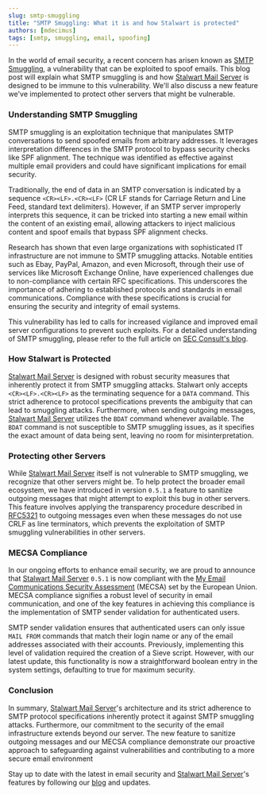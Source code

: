 ```yaml
---
slug: smtp-smuggling
title: "SMTP Smuggling: What it is and how Stalwart is protected"
authors: [mdecimus]
tags: [smtp, smuggling, email, spoofing]
---
```


In the world of email security, a recent concern has arisen known as [SMTP Smuggling](https://sec-consult.com/blog/detail/smtp-smuggling-spoofing-e-mails-worldwide/), a vulnerability that can be exploited to spoof emails. This blog post will explain what SMTP smuggling is and how [Stalwart Mail Server](https://github.com/stalwartlabs/mail-server) is designed to be immune to this vulnerability. We'll also discuss a new feature we've implemented to protect other servers that might be vulnerable.

### Understanding SMTP Smuggling

SMTP smuggling is an exploitation technique that manipulates SMTP conversations to send spoofed emails from arbitrary addresses. It leverages interpretation differences in the SMTP protocol to bypass security checks like SPF alignment. The technique was identified as effective against multiple email providers and could have significant implications for email security.

Traditionally, the end of data in an SMTP conversation is indicated by a sequence `<CR><LF>.<CR><LF>` (CR LF stands for Carriage Return and Line Feed, standard text delimiters). However, if an SMTP server improperly interprets this sequence, it can be tricked into starting a new email within the content of an existing email, allowing attackers to inject malicious content and spoof emails that bypass SPF alignment checks.

Research has shown that even large organizations with sophisticated IT infrastructure are not immune to SMTP smuggling attacks. Notable entities such as Ebay, PayPal, Amazon, and even Microsoft, through their use of services like Microsoft Exchange Online, have experienced challenges due to non-compliance with certain RFC specifications. This underscores the importance of adhering to established protocols and standards in email communications. Compliance with these specifications is crucial for ensuring the security and integrity of email systems.

This vulnerability has led to calls for increased vigilance and improved email server configurations to prevent such exploits. For a detailed understanding of SMTP smuggling, please refer to the full article on [SEC Consult's blog](https://sec-consult.com/blog/detail/smtp-smuggling-spoofing-e-mails-worldwide/).

### How Stalwart is Protected

[Stalwart Mail Server](https://github.com/stalwartlabs/mail-server) is designed with robust security measures that inherently protect it from SMTP smuggling attacks. Stalwart only accepts `<CR><LF>.<CR><LF>` as the terminating sequence for a `DATA` command. This strict adherence to protocol specifications prevents the ambiguity that can lead to smuggling attacks. Furthermore, when sending outgoing messages, [Stalwart Mail Server](https://github.com/stalwartlabs/mail-server) utilizes the `BDAT` command whenever available. The `BDAT` command is not susceptible to SMTP smuggling issues, as it specifies the exact amount of data being sent, leaving no room for misinterpretation.

### Protecting other Servers

While [Stalwart Mail Server](https://github.com/stalwartlabs/mail-server) itself is not vulnerable to SMTP smuggling, we recognize that other servers might be. To help protect the broader email ecosystem, we have introduced in version `0.5.1` a feature to sanitize outgoing messages that might attempt to exploit this bug in other servers. This feature involves applying the transparency procedure described in [RFC5321](https://datatracker.ietf.org/doc/html/rfc5321#section-4.5.2) to outgoing messages even when these messages do not use CRLF as line terminators, which prevents the exploitation of SMTP smuggling vulnerabilities in other servers.

### MECSA Compliance

In our ongoing efforts to enhance email security, we are proud to announce that [Stalwart Mail Server](https://github.com/stalwartlabs/mail-server) `0.5.1` is now compliant with the [My Email Communications Security Assessment](https://mecsa.jrc.ec.europa.eu/en/about) (MECSA) set by the European Union. MECSA compliance signifies a robust level of security in email communication, and one of the key features in achieving this compliance is the implementation of SMTP sender validation for authenticated users.

SMTP sender validation ensures that authenticated users can only issue `MAIL FROM` commands that match their login name or any of the email addresses associated with their accounts. Previously, implementing this level of validation required the creation of a Sieve script. However, with our latest update, this functionality is now a straightforward boolean entry in the system settings, defaulting to true for maximum security.

### Conclusion

In summary, [Stalwart Mail Server](https://github.com/stalwartlabs/mail-server)'s architecture and its strict adherence to SMTP protocol specifications inherently protect it against SMTP smuggling attacks. Furthermore, our commitment to the security of the email infrastructure extends beyond our server. The new feature to sanitize outgoing messages and our MECSA compliance demonstrate our proactive approach to safeguarding against vulnerabilities and contributing to a more secure email environment

Stay up to date with the latest in email security and [Stalwart Mail Server](https://github.com/stalwartlabs/mail-server)'s features by following our [blog](https://stalw.art/blog) and updates.

